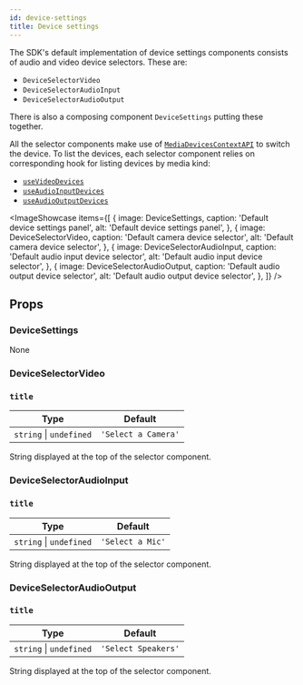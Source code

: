 ```yaml
---
id: device-settings
title: Device settings
---
```



The SDK's default implementation of device settings components consists of audio and video device selectors. These are:

- `DeviceSelectorVideo`
- `DeviceSelectorAudioInput`
- `DeviceSelectorAudioOutput`

There is also a composing component `DeviceSettings` putting these together.

All the selector components make use of [`MediaDevicesContextAPI`](../../../call-engine/hooks-and-contexts/#mediadevicescontextapi) to switch the device. To list the devices, each selector component relies on corresponding hook for listing devices by media kind:

- [`useVideoDevices`](../../../call-engine/hooks-and-contexts#usevideodevices)
- [`useAudioInputDevices`](../../../call-engine/hooks-and-contexts#useaudioinputdevices)
- [`useAudioOutputDevices`](../../../call-engine/hooks-and-contexts#useaudiooutputdevices)

<ImageShowcase
  items={[
    {
      image: DeviceSettings,
      caption: 'Default device settings panel',
      alt: 'Default device settings panel',
    },
    {
      image: DeviceSelectorVideo,
      caption: 'Default camera device selector',
      alt: 'Default camera device selector',
    },
    {
      image: DeviceSelectorAudioInput,
      caption: 'Default audio input device selector',
      alt: 'Default audio input device selector',
    },
    {
      image: DeviceSelectorAudioOutput,
      caption: 'Default audio output device selector',
      alt: 'Default audio output device selector',
    },
  ]}
/>

## Props

### DeviceSettings

None

### DeviceSelectorVideo

### `title`

| Type                    | Default             |
| ----------------------- | ------------------- |
| `string` \| `undefined` | `'Select a Camera'` |

String displayed at the top of the selector component.

### DeviceSelectorAudioInput

### `title`

| Type                    | Default          |
| ----------------------- | ---------------- |
| `string` \| `undefined` | `'Select a Mic'` |

String displayed at the top of the selector component.

### DeviceSelectorAudioOutput

### `title`

| Type                    | Default             |
| ----------------------- | ------------------- |
| `string` \| `undefined` | `'Select Speakers'` |

String displayed at the top of the selector component.
